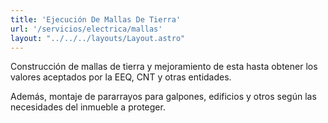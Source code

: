 ```yaml
---
title: 'Ejecución De Mallas De Tierra'
url: '/servicios/electrica/mallas'
layout: "../../../layouts/Layout.astro"
---
```



<Cover title={frontmatter.title}/>
<Section img={imagen}>
<p slot="left">
Construcción de mallas de tierra y mejoramiento de esta hasta obtener los valores aceptados por la EEQ, CNT y otras entidades.


Además, montaje de pararrayos para galpones, edificios y otros según las necesidades del inmueble a proteger.
</p>
</Section>